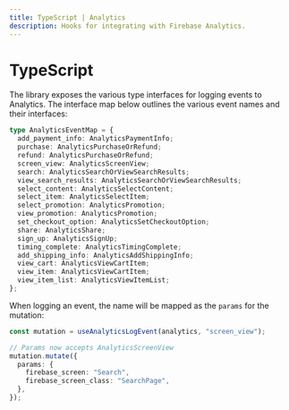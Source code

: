 ```yaml
---
title: TypeScript | Analytics
description: Hooks for integrating with Firebase Analytics.
---
```


# TypeScript

The library exposes the various type interfaces for logging events to Analytics.
The interface map below outlines the various event names and their interfaces:

```ts
type AnalyticsEventMap = {
  add_payment_info: AnalyticsPaymentInfo;
  purchase: AnalyticsPurchaseOrRefund;
  refund: AnalyticsPurchaseOrRefund;
  screen_view: AnalyticsScreenView;
  search: AnalyticsSearchOrViewSearchResults;
  view_search_results: AnalyticsSearchOrViewSearchResults;
  select_content: AnalyticsSelectContent;
  select_item: AnalyticsSelectItem;
  select_promotion: AnalyticsPromotion;
  view_promotion: AnalyticsPromotion;
  set_checkout_option: AnalyticsSetCheckoutOption;
  share: AnalyticsShare;
  sign_up: AnalyticsSignUp;
  timing_complete: AnalyticsTimingComplete;
  add_shipping_info: AnalyticsAddShippingInfo;
  view_cart: AnalyticsViewCartItem;
  view_item: AnalyticsViewCartItem;
  view_item_list: AnalyticsViewItemList;
};
```

When logging an event, the name will be mapped as the `params` for the mutation:

```ts
const mutation = useAnalyticsLogEvent(analytics, "screen_view");

// Params now accepts AnalyticsScreenView
mutation.mutate({
  params: {
    firebase_screen: "Search",
    firebase_screen_class: "SearchPage",
  },
});
```

